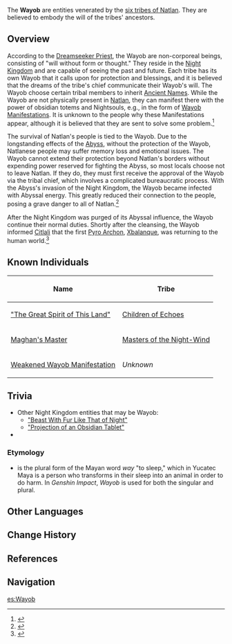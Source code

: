 {{Stub|Picture}}
{{Terminology Infobox
|image        = 
|type         = Species
|type2        = Lore
|type3        = Natlan Culture
|region       = Natlan
}}
The '''Wayob''' are entities venerated by the [[Natlan/Culture#Tribes of Natlan|six tribes of Natlan]]. They are believed to embody the will of the tribes' ancestors.

==Overview==
According to the [[Miracles of the Dreamseeker Priest|Dreamseeker Priest]], the Wayob are non-corporeal beings, consisting of "will without form or thought." They reside in the [[Night Kingdom]] and are capable of seeing the past and future. Each tribe has its own Wayob that it calls upon for protection and blessings, and it is believed that the dreams of the tribe's chief communicate their Wayob's will. The Wayob choose certain tribal members to inherit [[Ancient Name]]s. While the Wayob are not physically present in [[Natlan]], they can manifest there with the power of obsidian totems and Nightsouls, e.g., in the form of [[Wayob Manifestation]]s. It is unknown to the people why these Manifestations appear, although it is believed that they are sent to solve some problem.<ref>{{Ref/Quest|To the Night, What is the Night's}}</ref>

The survival of Natlan's people is tied to the Wayob. Due to the longstanding effects of the [[Abyss]], without the protection of the Wayob, Natlanese people may suffer memory loss and emotional issues. The Wayob cannot extend their protection beyond Natlan's borders without expending power reserved for fighting the Abyss, so most locals choose not to leave Natlan. If they do, they must first receive the approval of the Wayob via the tribal chief, which involves a complicated bureaucratic process. With the Abyss's invasion of the Night Kingdom, the Wayob became infected with Abyssal energy. This greatly reduced their connection to the people, posing a grave danger to all of Natlan.<ref>{{Ref/Quest|Past and Future}}</ref>

After the Night Kingdom was purged of its Abyssal influence, the Wayob continue their normal duties. Shortly after the cleansing, the Wayob informed [[Citlali]] that the first [[Pyro Archon]], [[Xbalanque]], was returning to the human world.<ref>{{Ref/Quest|After the Peace}}</ref>

==Known Individuals==
{| class="article-table"
!Name
!Tribe
|-
|[["The Great Spirit of This Land"]]
|[[Children of Echoes]]
|-
|[[Maghan's Master]]
|[[Masters of the Night-Wind]]
|-
|[[Weakened Wayob Manifestation]]
|''Unknown''
|}

==Trivia==
* Other Night Kingdom entities that may be Wayob:
** [["Beast With Fur Like That of Night"]]
** [["Projection of an Obsidian Tablet"]]
* {{Furnishing Mentions}}
===Etymology===
* ''{{w|Wayob}}'' is the plural form of the Mayan word ''way'' "to sleep," which in Yucatec Maya is a person who transforms in their sleep into an animal in order to do harm. In ''Genshin Impact'', ''Wayob'' is used for both the singular and plural.

==Other Languages==
{{Other Languages
|en       = Wayob
|zhs      = 大灵
|zhs_rm   = Dàlíng
|zht      = 大靈
|zht_rm   = Dàlíng
|zh_tl    = Great Spirit
|ja       = 大霊
|ja_rm    = Tairei<ref>{{Ref/Quest|Into Eternal Night|note=Japanese Voice-Over}}</ref>
|ja_tl    = 
|ko       = 대영혼
|ko_tl    = 
|es       = Wayob
|fr       = Wayob
|ru       = Вайоб
|th       = Wayob
|vi       = Wayob
|de       = Wayob
|id       = Wayob
|pt       = Wayob
|tr       = Wayob
|it       = Wayob
}}

==Change History==
{{Change History|5.0}}

==References==
{{Reflist}}

==Navigation==
{{Lore Navbox|Terminology}}

[[es:Wayob]]